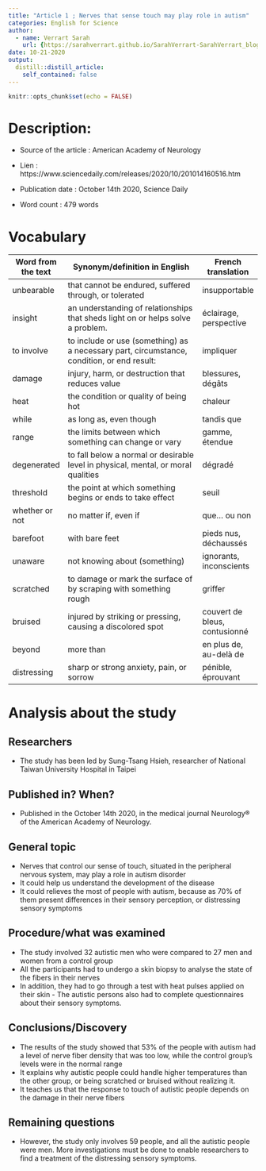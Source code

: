 ```yaml
---
title: "Article 1 ; Nerves that sense touch may play role in autism"
categories: English for Science
author:
  - name: Verrart Sarah
    url: {https://sarahverrart.github.io/SarahVerrart-SarahVerrart_blog/}
date: 10-21-2020
output:
  distill::distill_article:
    self_contained: false
---
```


```r
knitr::opts_chunk$set(echo = FALSE)
```

# Description:

  - Source of the article : American Academy of Neurology
  
  - Lien : https://www.sciencedaily.com/releases/2020/10/201014160516.htm
  
  - Publication date : October 14th 2020, Science Daily
  
  - Word count : 479 words
  
  
# Vocabulary 
  
 | Word from the text | Synonym/definition in English                                                              | French translation            |
|--------------------|--------------------------------------------------------------------------------------------|-------------------------------|
| unbearable         | that cannot be endured, suffered through, or tolerated                                     | insupportable                 |
| insight            | an understanding of relationships that sheds light on or helps solve a problem.            | éclairage, perspective        |
| to involve         | to include or use (something) as a necessary part, circumstance, condition, or end result: | impliquer                     |
| damage             | injury, harm, or destruction that reduces value                                            | blessures, dégâts             |
| heat               | the condition or quality of being hot                                                      | chaleur                       |
| while              | as long as, even though                                                                    | tandis que                    |
| range              | the limits between which something can change or vary                                      | gamme, étendue                |
| degenerated        | to fall below a normal or desirable level in physical, mental, or moral qualities          | dégradé                       |
| threshold          | the point at which something begins or ends to take effect                                 | seuil                         |
| whether or not     | no matter if, even if                                                                      | que... ou non                 |
| barefoot           | with bare feet                                                                             | pieds nus, déchaussés         |
| unaware            | not knowing about (something)                                                              | ignorants, inconscients       |
| scratched          | to damage or mark the surface of by scraping with something rough                          | griffer                       |
| bruised            | injured by striking or pressing, causing a discolored spot                                 | couvert de bleus, contusionné |
| beyond             | more than                                                                                  | en plus de, au-delà de        |
| distressing        | sharp or strong anxiety, pain, or sorrow                                                   | pénible, éprouvant            |

# Analysis about the study

## Researchers
- The study has been led by Sung-Tsang Hsieh, researcher of National Taiwan University Hospital in Taipei 

## Published in? When?
- Published in the October 14th 2020, in the medical journal Neurology® of the American Academy of Neurology. 

## General topic
- Nerves that control our sense of touch, situated in the peripheral nervous system, may play a role in autism disorder
- It could help us understand the development of the disease
- It could relieves the most of people with autism, because as 70% of them present differences in their sensory perception, or distressing sensory symptoms

## Procedure/what was examined
- The study involved 32 autistic men who were compared to 27 men and women from a control group
- All the participants had to undergo a skin biopsy to analyse the state of the fibers in their nerves
- In addition, they had to go through a test with heat pulses applied on their skin - The autistic persons also had to complete questionnaires about their sensory symptoms. 

## Conclusions/Discovery
- The results of the study showed that 53% of the people with autism had a level of nerve fiber density that was too low, while the control group's levels were in the normal range 
- It explains why autistic people could handle higher temperatures than the other group, or being scratched or bruised without realizing it. 
- It teaches us that the response to touch of autistic people depends on the damage in their nerve fibers

## Remaining questions
- However, the study only involves 59 people, and all the autistic people were men. More investigations must be done to enable researchers to find a treatment of the distressing sensory symptoms.  
